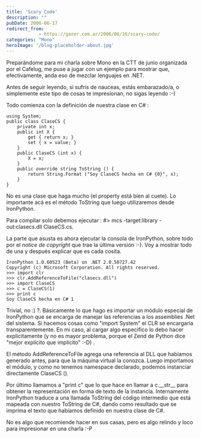 ```yaml
---
title: 'Scary Code'
description: ""
pubDate: 2006-06-17
redirect_from: 
            - https://gazer.com.ar/2006/06/16/scary-code/
categories: "Mono"
heroImage: '/blog-placeholder-about.jpg'
---
```

Preparándome para mi charla sobre Mono en la CTT de junio organizada por el Cafelug, me puse a jugar con un ejemplo para mostrar que, efectivamente, anda eso de mezclar lenguajes en .NET.

Antes de seguir leyendo, si sufrís de nauceas, estás embarazado/a, o simplemente este tipo de cosas te impresionan, no sigas leyendo :-)

Todo comienza con la definición de nuestra clase en C# :

```
using System;
public class ClaseCS {
    private int x;
    public int X {
        get { return x; }
        set { x = value; }
    }
    public ClaseCS (int x) {
        X = x;
    }
    public override string ToString () {
        return String.Format ("Soy ClaseCS hecha en C# {0}", x);
    }
}
```

No es una clase que haga mucho (el property está bien al cuete). Lo importante acá es el método ToString que luego utilizaremos desde IronPython.

Para compilar solo debemos ejecutar : #> mcs -target:library -out:clasecs.dll ClaseCS.cs.

La parte que asusta es ahora ejecutar la consola de IronPython, sobre todo por el _notice de copyright_ que trae la última versión :-). Voy a mostrar todo de una y después explicar que es cada cosita.

```
IronPython 1.0.60523 (Beta) on .NET 2.0.50727.42
Copyright (c) Microsoft Corporation. All rights reserved.
>>> import clr
>>> clr.AddReferenceToFile("clasecs.dll")
>>> import ClaseCS
>>> c = ClaseCS(1)
>>> print c
Soy ClaseCS hecha en C# 1
```

Trivial, no :) ?. Básicamente lo que hago es importar un módulo especial de IronPython que se encarga de manejar las referencias a los assemblies .Net del sistema. Si hacemos cosas como "import System" el CLR se encargaría transparentemente. En mi caso, al cargar algo especifico lo debo hacer explicitamente (y no es mayor problema, porque el Zend de Python dice "mejor explícito que implícito" :-D) .

El método AddReferenceToFile agrega una referencia al DLL que habíamos generado antes, para que la máquina virtual la conozca. Luego importamos el módulo, y como no tenemos namespace declarado, podemos instanciar directamente ClaseCS ().

Por último llamamos a "print c" que lo que hace en llamar a c.\_\_str\_\_ para obtener la representación en forma de texto de la instancia. Internamente IronPython traduce a una llamada ToString del código intermedio que está mapeada con nuestro ToString de C#, dando como resultado que se imprima el texto que habíamos definido en nuestra clase de C#.

No es algo que recomiende hacer en sus casas, pero es algo relindo y loco para impresionar en una charla :-P
